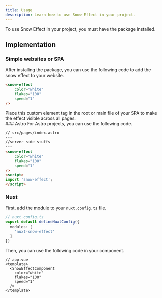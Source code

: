 ```yaml
---
title: Usage
description: Learn how to use Snow Effect in your project.
---
```



<Aside>To use Snow Effect in your project, you must have the package installed.</Aside>

## Implementation
### Simple websites or SPA
After installing the package, you can use the following code to add the snow effect to your website.

```html
<snow-effect
    color="white"
    flakes="100"
    speed="1"
/>
```
<Aside type="tip" title="For SPA">Place this custom element tag in the root or main file of your SPA to make the effect visible across all pages.</Aside>
### Astro
For Astro projects, you can use the following code.

```html
// src/pages/index.astro
---
//server side stuffs
---
<snow-effect
    color="white"
    flakes="100"
    speed="1"
/>
<script>
import 'snow-effect';
</script>
```
### Nuxt
First, add the module to your `nuxt.config.ts` file.

```ts
// nuxt.config.ts
export default defineNuxtConfig({
  modules: [
    'nuxt-snow-effect'
  ]
})
```
Then, you can use the following code in your component.

```vue
// app.vue
<template>
  <SnowEffectComponent
    color="white"
    flakes="100"
    speed="1"
  />
</template>
```